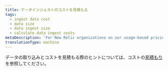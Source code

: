 ```yaml
---
title: データインジェストのコストを見積もる
tags:
  - ingest data cost
  - data size
  - data ingest size
  - calculate data ingest costs
metaDescription: 'For New Relic organizations on our usage-based pricing model, tips for estimating data ingest and associated costs.'
translationType: machine
---
```


データの取り込みとコストを見積もる際のヒントについては、コストの[見積もり](https://newrelic.com/blog/nerdlog/estimate-data-cost)を参照してください。